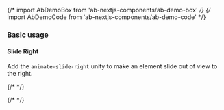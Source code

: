 {/* import AbDemoBox from 'ab-nextjs-components/ab-demo-box' */}
{/* import AbDemoCode from 'ab-nextjs-components/ab-demo-code' */}



### Basic usage

#### Slide Right

Add the `animate-slide-right` unity to make an element slide out of view to the right.

{/*<AbDemoBox></AbDemoBox> */}

{/*<AbDemoCode></AbDemoCode> */}


